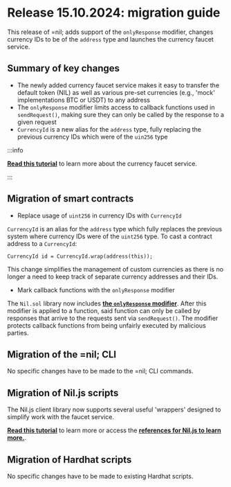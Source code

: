 # Release 15.10.2024: migration guide

This release of =nil; adds support of the `onlyResponse` modifier, changes currency IDs to be of the `address` type and launches the currency faucet service.

## Summary of key changes

* The newly added currency faucet service makes it easy to transfer the default token (NIL) as well as various pre-set currencies (e.g., 'mock' implementations BTC or USDT) to any address
* The `onlyResponse` modifier limits access to callback functions used in `sendRequest()`, making sure they can only be called by the response to a given request
* `CurrencyId` is a new alias for the `address` type, fully replacing the previous currency IDs which were of the `uin256` type

:::info

[**Read this tutorial**](../getting-started/essentials/tokens-multi-currency.mdx#currency-faucet-service) to learn more about the currency faucet service.

:::

## Migration of smart contracts

* Replace usage of `uint256` in currency IDs with `CurrencyId`

`CurrencyId` is an alias for the `address` type which fully replaces the previous system where currency IDs were of the `uint256` type. To cast a contract address to a `CurrencyId`:

```solidity showLineNumbers
CurrencyId id = CurrencyId.wrap(address(this));
```

This change simplifies the management of custom currencies as there is no longer a need to keep track of separate currency addresses and their IDs.

* Mark callback functions with the `onlyResponse` modifier

The `Nil.sol` library now includes [**the `onlyResponse` modifier**](../tools/sol-library/func-modifiers.mdx). After this modifier is applied to a function, said function can only be called by responses that arrive to the requests sent via `sendRequest()`. The modifier protects callback functions from being unfairly executed by malicious parties.

## Migration of the =nil; CLI

No specific changes have to be made to the =nil; CLI commands.

## Migration of Nil.js scripts

The Nil.js client library now supports several useful 'wrappers' designed to simplify work with the faucet service.

[**Read this tutorial**](../getting-started/essentials/tokens-multi-currency.mdx#currency-faucet-service) to learn more or access the [**references for Nil.js to learn more.**](../reference/client/index.mdx).

## Migration of Hardhat scripts

No specific changes have to be made to existing Hardhat scripts.

